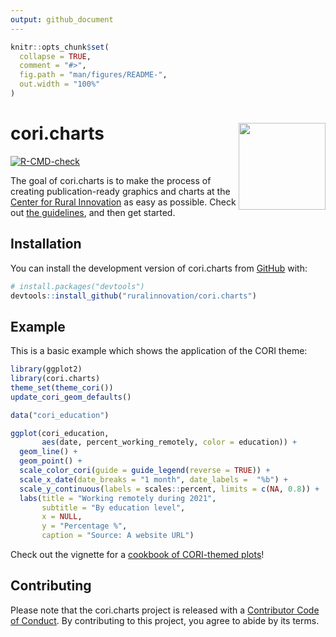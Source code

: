 ```yaml
---
output: github_document
---
```


<!-- README.md is generated from README.Rmd. Please edit that file -->

```r
knitr::opts_chunk$set(
  collapse = TRUE,
  comment = "#>",
  fig.path = "man/figures/README-",
  out.width = "100%"
)
```

# cori.charts <a href='https://ruralinnovation.github.io/cori.charts/'><img src='man/figures/logo.png' align="right" height="139" /></a>

<!-- badges: start -->
[![R-CMD-check](https://github.com/ruralinnovation/cori.charts/actions/workflows/R-CMD-check.yaml/badge.svg)](https://github.com/ruralinnovation/cori.charts/actions/workflows/R-CMD-check.yaml)
<!-- badges: end -->

The goal of cori.charts is to make the process of creating publication-ready graphics and charts at the [Center for Rural Innovation](https://ruralinnovation.us/) as easy as possible. Check out [the guidelines](https://www.figma.com/file/gaAFFK9UHvs4baFXDlOKKR/CORI-Design-Guideline), and then get started.

## Installation

You can install the development version of cori.charts from [GitHub](https://github.com/) with:

``` r
# install.packages("devtools")
devtools::install_github("ruralinnovation/cori.charts")
```

## Example

This is a basic example which shows the application of the CORI theme:

```r
library(ggplot2)
library(cori.charts)
theme_set(theme_cori())
update_cori_geom_defaults()

data("cori_education")

ggplot(cori_education, 
       aes(date, percent_working_remotely, color = education)) +
  geom_line() +
  geom_point() +
  scale_color_cori(guide = guide_legend(reverse = TRUE)) +
  scale_x_date(date_breaks = "1 month", date_labels =  "%b") +
  scale_y_continuous(labels = scales::percent, limits = c(NA, 0.8)) +
  labs(title = "Working remotely during 2021",
       subtitle = "By education level",
       x = NULL,
       y = "Percentage %",
       caption = "Source: A website URL")
```

Check out the vignette for a [cookbook of CORI-themed plots](https://ruralinnovation.github.io/cori.charts/articles/cookbook.html)!

## Contributing
  
Please note that the cori.charts project is released with a [Contributor Code of Conduct](https://contributor-covenant.org/version/2/1/CODE_OF_CONDUCT.html). By contributing to this project, you agree to abide by its terms.
